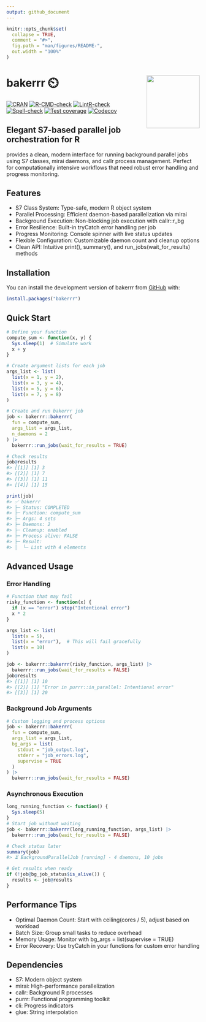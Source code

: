 ```yaml
---
output: github_document
---
```


<!-- README.md is generated from README.Rmd. Please edit that file -->

```r
knitr::opts_chunk$set(
  collapse = TRUE,
  comment = "#>",
  fig.path = "man/figures/README-",
  out.width = "100%"
)
```

# bakerrr ⏲️ <a href="https://anirbanshaw24.github.io/bakerrr/"><img src="man/figures/logo.png" align="right" height="138" /></a>

<!-- badges: start -->
[![CRAN](https://www.r-pkg.org/badges/version/yourpkg)](https://CRAN.R-project.org/bakerrr)
[![R-CMD-check](https://github.com/anirbanshaw24/bakerrr/actions/workflows/R-CMD-check.yml/badge.svg)](https://github.com/anirbanshaw24/bakerrr/actions/workflows/R-CMD-check.yml)
[![LintR-check](https://github.com/anirbanshaw24/bakerrr/actions/workflows/lintr-check.yml/badge.svg)](https://github.com/anirbanshaw24/bakerrr/actions/workflows/lintr-check.yml)
[![Spell-check](https://github.com/anirbanshaw24/bakerrr/actions/workflows/spell-check.yml/badge.svg)](https://github.com/anirbanshaw24/bakerrr/actions/workflows/spell-check.yml)
[![Test coverage](https://github.com/anirbanshaw24/bakerrr/actions/workflows/test-coverage.yml/badge.svg)](https://github.com/anirbanshaw24/bakerrr/actions/workflows/test-coverage.yml)
[![Codecov](https://codecov.io/gh/anirbanshaw24/bakerrr/graph/badge.svg?token=JUTW42674L)](https://app.codecov.io/gh/anirbanshaw24/bakerrr)
<!-- badges: end -->

## Elegant S7-based parallel job orchestration for R

\code{bakerrr} provides a clean, modern interface for running background parallel jobs using S7 classes, mirai daemons, and callr process management. Perfect for computationally intensive workflows that need robust error handling and progress monitoring.

## Features

 - S7 Class System: Type-safe, modern R object system
 - Parallel Processing: Efficient daemon-based parallelization via mirai
 - Background Execution: Non-blocking job execution with callr::r_bg
 - Error Resilience: Built-in tryCatch error handling per job
 - Progress Monitoring: Console spinner with live status updates
 - Flexible Configuration: Customizable daemon count and cleanup options
 - Clean API: Intuitive print(), summary(), and run_jobs(wait_for_results) methods

## Installation

You can install the development version of bakerrr from [GitHub](https://github.com/) with:

```r
install.packages("bakerrr")
```

## Quick Start

```r
# Define your function
compute_sum <- function(x, y) {
  Sys.sleep(1)  # Simulate work
  x + y
}

# Create argument lists for each job
args_list <- list(
  list(x = 1, y = 2),
  list(x = 3, y = 4),
  list(x = 5, y = 6),
  list(x = 7, y = 8)
)

# Create and run bakerrr job
job <- bakerrr::bakerrr(
  fun = compute_sum,
  args_list = args_list,
  n_daemons = 2
) |> 
  bakerrr::run_jobs(wait_for_results = TRUE)

# Check results
job@results
#> [[1]] [1] 3
#> [[2]] [1] 7  
#> [[3]] [1] 11
#> [[4]] [1] 15

print(job)
#> ✅ bakerrr
#> ├─ Status: COMPLETED
#> ├─ Function: compute_sum
#> ├─ Args: 4 sets
#> ├─ Daemons: 2
#> ├─ Cleanup: enabled
#> ├─ Process alive: FALSE
#> ├─ Result:
#> │  └─ List with 4 elements
```

## Advanced Usage

### Error Handling

```r
# Function that may fail
risky_function <- function(x) {
  if (x == "error") stop("Intentional error")
  x * 2
}

args_list <- list(
  list(x = 5),
  list(x = "error"),  # This will fail gracefully
  list(x = 10)
)

job <- bakerrr::bakerrr(risky_function, args_list) |>
  bakerrr::run_jobs(wait_for_results = FALSE)
job@results
#> [[1]] [1] 10
#> [[2]] [1] "Error in purrr::in_parallel: Intentional error"
#> [[3]] [1] 20

```

### Background Job Arguments

```r
# Custom logging and process options
job <- bakerrr::bakerrr(
  fun = compute_sum,
  args_list = args_list,
  bg_args = list(
    stdout = "job_output.log",
    stderr = "job_errors.log",
    supervise = TRUE
  )
) |>
  bakerrr::run_jobs(wait_for_results = FALSE)

```

### Asynchronous Execution

```r
long_running_function <- function() {
  Sys.sleep(5)
}
# Start job without waiting
job <- bakerrr::bakerrr(long_running_function, args_list) |> 
  bakerrr::run_jobs(wait_for_results = FALSE)

# Check status later
summary(job)
#> ⏳ BackgroundParallelJob [running] - 4 daemons, 10 jobs

# Get results when ready
if (!job@bg_job_status$is_alive()) {
  results <- job@results
}
```

## Performance Tips

 - Optimal Daemon Count: Start with ceiling(cores / 5), adjust based on workload
 - Batch Size: Group small tasks to reduce overhead
 - Memory Usage: Monitor with bg_args = list(supervise = TRUE)
 - Error Recovery: Use tryCatch in your functions for custom error handling

## Dependencies

 - S7: Modern object system
 - mirai: High-performance parallelization
 - callr: Background R processes
 - purrr: Functional programming toolkit
 - cli: Progress indicators
 - glue: String interpolation
